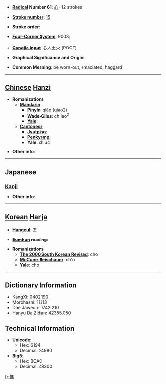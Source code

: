 * '''[[Wiktionary:Chinese radical index| Radical]] Number 61''': [[Wiktionary:Chinese radical index 心|心]]+12 strokes

* '''[[Wiktionary:Chinese total strokes index|Stroke number]]''': [[Wiktionary:Chinese total strokes index 15|15]]

* '''Stroke order''': 

* '''[[Wiktionary:Chinese four corner index|Four-Corner System]]''': 9003<sub>1</sub>

* '''[[Wiktionary:Chinese Cangjie index|Cangjie input]]''': 心人土火 (POGF)

* '''Graphical Significance and Origin''': 

* '''Common Meaning''': be worn-out, emaciated, haggard

----

== [[Chinese]] [[Hanzi]] ==

* '''Romanizations'''
** '''[[Mandarin]]'''
*** '''[[Pinyin]]''': qiáo (qiao2)
*** '''[[Wade-Giles]]''': ch'iao<sup>2</sup>
*** '''[[Yale]]''': 
** '''[[Cantonese]]'''
*** '''[[Jyutping]]''':
*** '''[[Penkyamp]]''': 
*** '''[[Yale]]''': chiu4

* '''Other info''': 

----

==Japanese==
===[[Kanji]]===
{{kanji|on readings=[[しょう]] (shō)
|kun readings=[[やつれる]] (yatsureru)
}}

* '''Other info''':  

----

== [[Korean]] [[Hanja]] ==

* '''[[Hangeul]]''': 초

* '''[[Eumhun]] reading''': 

* '''Romanizations'''
** '''[[The 2000 South Korean Revised Romanization|The 2000 South Korean Revised]]''': cho
** '''[[McCune-Reischauer]]''': ch'o
** '''[[Yale]]''': cho

----

== Dictionary Information ==

* KangXi: 0402.190
* Morohashi: 11213
* Dae Jaweon: 0742.210
* Hanyu Da Zidian: 42355.050

== Technical Information ==

* '''Unicode''':
** Hex: 6194
** Decimal: 24980
* '''Big5''':
** Hex: BCAC
** Decimal: 48300

[[fr:憔]]
